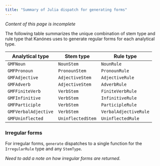 ```yaml
---
title: "Summary of Julia dispatch for generating forms"
---
```


::: {.callout-caution}
*Content of this page is incomplete*
:::

The following table summarizes the unique combination of stem type and rule type that Kanónes uses to generate regular forms for each analytical type.

| Analytical type | Stem type | Rule type |
| --- | --- | --- |
| `GMFNoun` | `NounStem` | `NounRule` |
| `GMFPronoun` | `PronounStem` | `PronounRule` |
| `GMFAdjective` | `AdjectiveStem` | `AdjectiveRule` |
| `GMFAdverb` | `AdjectiveStem` | `AdverbRule` |
| `GMFFiniteVerb` | `VerbStem` | `FiniteVerbRule` |
| `GMFInfinitive` | `VerbStem` | `InfinitiveRule` |
| `GMFParticiple` | `VerbStem` | `ParticipleRule` |
| `GMFVerbalAdjective` | `VerbStem` | `VerbalAdjectiveRule` |
| `GMFUninflected` | `UninflectedStem` | `UninflectedRule` |


### Irregular forms


For irregular forms, `generate` dispatches to a single function for the `IrregularRule` type and any `StemType`.

::: {.callout-caution}
*Need to add a note on how irregular forms are returned.*
:::

